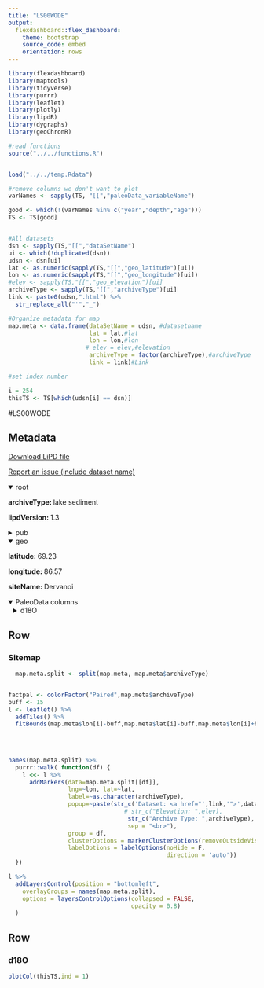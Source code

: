 ```yaml
---
title: "LS00WODE"
output: 
  flexdashboard::flex_dashboard:
    theme: bootstrap
    source_code: embed
    orientation: rows
---
```


```r
library(flexdashboard)
library(maptools)
library(tidyverse)
library(purrr)
library(leaflet)
library(plotly)
library(lipdR)
library(dygraphs)
library(geoChronR)

#read functions
source("../../functions.R")


load("../../temp.Rdata")

#remove columns we don't want to plot
varNames <- sapply(TS, "[[","paleoData_variableName")

good <- which(!(varNames %in% c("year","depth","age")))
TS <- TS[good]


#All datasets
dsn <- sapply(TS,"[[","dataSetName")
ui <- which(!duplicated(dsn))
udsn <- dsn[ui]
lat <- as.numeric(sapply(TS,"[[","geo_latitude")[ui])
lon <- as.numeric(sapply(TS,"[[","geo_longitude")[ui])
#elev <- sapply(TS,"[[","geo_elevation")[ui]
archiveType <- sapply(TS,"[[","archiveType")[ui]
link <- paste0(udsn,".html") %>% 
  str_replace_all("'","_")

#Organize metadata for map
map.meta <- data.frame(dataSetName = udsn, #datasetname
                       lat = lat,#lat
                       lon = lon,#lon
                      # elev = elev,#elevation
                       archiveType = factor(archiveType),#archiveType
                       link = link)#Link

#set index number

i = 254
thisTS <- TS[which(udsn[i] == dsn)]
```
#LS00WODE

Metadata {.sidebar}
-------------------------------------
[Download LiPD file](LS00WODE.lpd)
            

[Report an issue (include dataset name)](https://github.com/nickmckay/LiPDverse/issues)

<details open style="margin-left: 0px">
<summary>root</summary>
<p style="margin-left: 0px"><strong>archiveType: </strong>lake sediment
<p style="margin-left: 0px"><strong>lipdVersion: </strong>1.3
</details>
<details>
<summary>pub</summary>
<details style="margin-left: 10px">
<summary>pub1</summary>
<p style="margin-left: 10px"><strong>author: </strong>Wolfe, B., Edwards, T., Aravena, R., Forman, S., Warner, B., Velichko, A., & MacDonald, G.
<p style="margin-left: 10px"><strong>journal: </strong>Quaternary Research
<p style="margin-left: 10px"><strong>volume: </strong>53
<p style="margin-left: 10px"><strong>pages: </strong>319-329
<p style="margin-left: 10px"><strong>pubYear: </strong>2000
<p style="margin-left: 10px"><strong>title: </strong>Holocene Paleohydrology and Paleoclimate at Treeline, North-Central Russia, Inferred from Oxygen Isotope Records in Lake Sediment Cellulose
<p style="margin-left: 10px"><strong>DOI: </strong>10.1006/qres.2000.2124
</details>
</details>
<details open style="margin-left: 0px">
<summary>geo</summary>
<p style="margin-left: 0px"><strong>latitude: </strong>69.23
<p style="margin-left: 0px"><strong>longitude: </strong>86.57
<p style="margin-left: 0px"><strong>siteName: </strong>Dervanoi
</details>
<details open>
<summary>PaleoData columns</summary>
<details style="margin-left: 10px">
<summary>d18O</summary>
<p style="margin-left: 10px"><strong>TSid: </strong>LS00WODE
<p style="margin-left: 10px"><strong>variableName: </strong>d18O
<p style="margin-left: 10px"><strong>units: </strong>permil
<p style="margin-left: 10px"><strong>description: </strong>cellulose
<details>
<summary>interpretation</summary>
<details style="margin-left: 20px">
<summary>1</summary>
<p style="margin-left: 20px"><strong>basis: </strong>18O of lake water largey controled by 18O of precip, which is attributed primarly to air temperature
<p style="margin-left: 20px"><strong>direction: </strong>postive
<p style="margin-left: 20px"><strong>inferredMaterial: </strong>lake water
<p style="margin-left: 20px"><strong>interpDirection: </strong>increase
<p style="margin-left: 20px"><strong>rank: </strong>1
<p style="margin-left: 20px"><strong>scope: </strong>isotope
<p style="margin-left: 20px"><strong>variable: </strong>temperature
</details>
<details style="margin-left: 20px">
<summary>2</summary>
<p style="margin-left: 20px"><strong>basis: </strong>Effects of evaporative related to circulation are secondary influence on hydrological balance
<p style="margin-left: 20px"><strong>coefficient: </strong>fractionation factor of 1.028
<p style="margin-left: 20px"><strong>direction: </strong>positive
<p style="margin-left: 20px"><strong>fraction: </strong>reconstructed from cellulose d18O using a cellulose-water oxygen-isotope fractionation factor of 1.028
<p style="margin-left: 20px"><strong>inferredMaterial: </strong>lake water
<p style="margin-left: 20px"><strong>integrationTimeUncertaintyType: </strong>chronological
<p style="margin-left: 20px"><strong>integrationTimeUnits: </strong>years
<p style="margin-left: 20px"><strong>mathematicalRelation: </strong>linear
<p style="margin-left: 20px"><strong>rank: </strong>2
<p style="margin-left: 20px"><strong>scope: </strong>isotope
<p style="margin-left: 20px"><strong>variable: </strong>E/P
</details>
<details style="margin-left: 20px">
<summary>3</summary>
<p style="margin-left: 20px"><strong>basis: </strong>The d18OP profiles have been reconstructed from a combination of: (1) estimated changes in MAT during the early to mid-Holocene assuming the modern relation 0.59? d18OP/�C; (2) mid-Holocene paleo-d18OP inferred from peat porewater (described above); (3) minimum d18Olw values during the mid- to late Holocene at Middendorf and Dolgoe Lakes, which likely reflect values that have not been strongly influenced by evaporation; and (4) modern estimated d18OP for each site
<p style="margin-left: 20px"><strong>direction: </strong>increase
<p style="margin-left: 20px"><strong>fraction: </strong>2
<p style="margin-left: 20px"><strong>inferredMaterial: </strong>lake water & precipitation
<p style="margin-left: 20px"><strong>integrationTimeUncertaintyType: </strong>chronological
<p style="margin-left: 20px"><strong>integrationTimeUnits: </strong>years
<p style="margin-left: 20px"><strong>scope: </strong>isotope
<p style="margin-left: 20px"><strong>variable: </strong>Mean Annual Temperature
</details>
</details>
</details>

Row
-----------------------------------------------------------------------

### Sitemap

```r
  map.meta.split <- split(map.meta, map.meta$archiveType)


factpal <- colorFactor("Paired",map.meta$archiveType)
buff <- 15
l <- leaflet() %>% 
  addTiles() %>% 
  fitBounds(map.meta$lon[i]-buff,map.meta$lat[i]-buff,map.meta$lon[i]+buff,map.meta$lat[i]+buff)
  

  
  
names(map.meta.split) %>%
  purrr::walk( function(df) {
    l <<- l %>%
      addMarkers(data=map.meta.split[[df]],
                 lng=~lon, lat=~lat,
                 label=~as.character(archiveType),
                 popup=~paste(str_c('Dataset: <a href="',link,'">',dataSetName,'</a>'),
                                 # str_c("Elevation: ",elev),
                                  str_c("Archive Type: ",archiveType),
                                  sep = "<br>"),
                 group = df,
                 clusterOptions = markerClusterOptions(removeOutsideVisibleBounds = F),
                 labelOptions = labelOptions(noHide = F,
                                             direction = 'auto'))
  })

l %>%
  addLayersControl(position = "bottomleft",
    overlayGroups = names(map.meta.split),
    options = layersControlOptions(collapsed = FALSE,
                                   opacity = 0.8)
  )
```

Row {.tabset .tabset-fade}
-----------------------------------------------------------------------

### d18O
```r
plotCol(thisTS,ind = 1)
```
